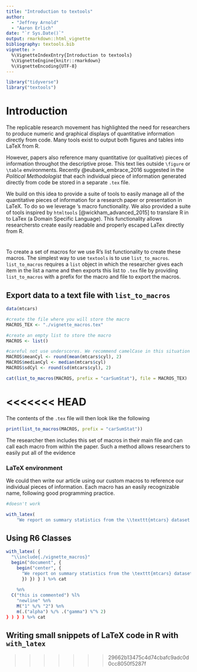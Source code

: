```yaml
---
title: "Introduction to textools"
author: 
  - "Jeffrey Arnold"
  - "Aaron Erlich"
date: "`r Sys.Date()`"
output: rmarkdown::html_vignette
bibliography: textools.bib
vignette: >
  %\VignetteIndexEntry{Introduction to textools}
  %\VignetteEngine{knitr::rmarkdown}
  %\VignetteEncoding{UTF-8}
---
```


```r
library("tidyverse")
library("textools")

```

# Introduction

The replicable research movement has highlighted the need for researchers to produce numeric and graphical displays of quantitative information directly from code. Many tools exist to output both figures and tables into LaTeX from R. 

However, papers also reference many quantitative (or qualitative) pieces of information throughot the descriptive prose. This text lies outside `\figure` or `\table` environments. Recently @eubank_embrace_2016 suggested in the *Political Methodologist* that each individual piece of information generated directly from code be stored in a separate `.tex` file.

We build on this idea to provide a suite of tools to easily manage all of the quantitative pieces of information for a research paper or presentation in LaTeX. To do so we leverage \LaTeX's macro functionality. We also provided a suite of tools inspired by `htmltools` [@wickham_advanced_2015] to translare R in to LaTex (a Domain Specific Language). This functionality allows researchersto create easily readable and properly escaped LaTex directly from R. 

# 

To create a set of macros for \LaTex we use R's list functionality to create these macros. The simplest way to use `textools` is to use `list_to_macros`. `list_to_macros` requires a `list` object in which the researcher gives each item in the list a name and then exports this list to `.tex` file by providing `list_to_macros` with a prefix for the macro and file to export the macros. 

## Export data to a text file with `list_to_macros`


```r
data(mtcars)

#create the file where you will store the macro
MACROS_TEX <- "./vignette_macros.tex"

#create an empty list to store the macro
MACROS <- list()

#careful not use underscores. We recommend camelCase in this situation
MACROS$meanCyl <- round(mean(mtcars$cyl), 2)
MACROS$medianCyl <- median(mtcars$cyl)
MACROS$sdCyl <- round(sd(mtcars$cyl), 2)

cat(list_to_macros(MACROS, prefix = "carSumStat"), file = MACROS_TEX)
```

<<<<<<< HEAD
=======
The contents of the `.tex` file will then look like the following

```r
print(list_to_macros(MACROS, prefix = "carSumStat"))
```

The researcher then includes this set of macros in their main \LaTeX file and can call each macro from within the paper. Such a method allows researchers to easily put all of the evidence 


### LaTeX environment


We could then write our article using our custom macros to reference our individual pieces of information. Each macro has an easily recognizable name, following good programming practice. 
```r
#doesn't work

with_latex(
    "We report on summary statistics from the \\texttt{mtcars} dataset The mean number of cylinders is \\carSumStatmeanCyl, the median is \\carSumStatmedianCyl and the standard deviation is \\carSumStatsdCyl")  %>% cat %>% print
```

## Using R6 Classes

```r

with_latex( {
  "\\include{./vignette_macros}"
  begin("document", {
    begin("center", {
      "We report on summary statistics from the \texttt{mtcars} dataset"
      }) }) } ) %>% cat
    
    %n%
  C("this is commented") %l%
    "newline" %n%
    M("1" %/% "2") %n%
    m(.("alpha") %/% .("gamma") %^% 2)
} ) } ) %>% cat

```

## Writing small snippets of LaTeX code in R with `with_latex`
>>>>>>> 29662b13475c4d74cbafc9adc0d0cc8050f5287f
